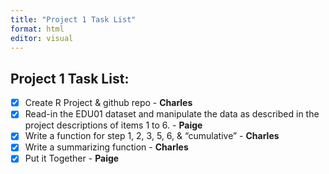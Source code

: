 ```yaml
---
title: "Project 1 Task List"
format: html
editor: visual
---
```


## Project 1 Task List:

-   [x] Create R Project & github repo - **Charles**
-   [x] Read-in the EDU01 dataset and manipulate the data as described in the project descriptions of items 1 to 6. - **Paige**
-   [x] Write a function for step 1, 2, 3, 5, 6, & "cumulative" - **Charles**
-   [x] Write a summarizing function - **Charles**
-   [x] Put it Together - **Paige**
